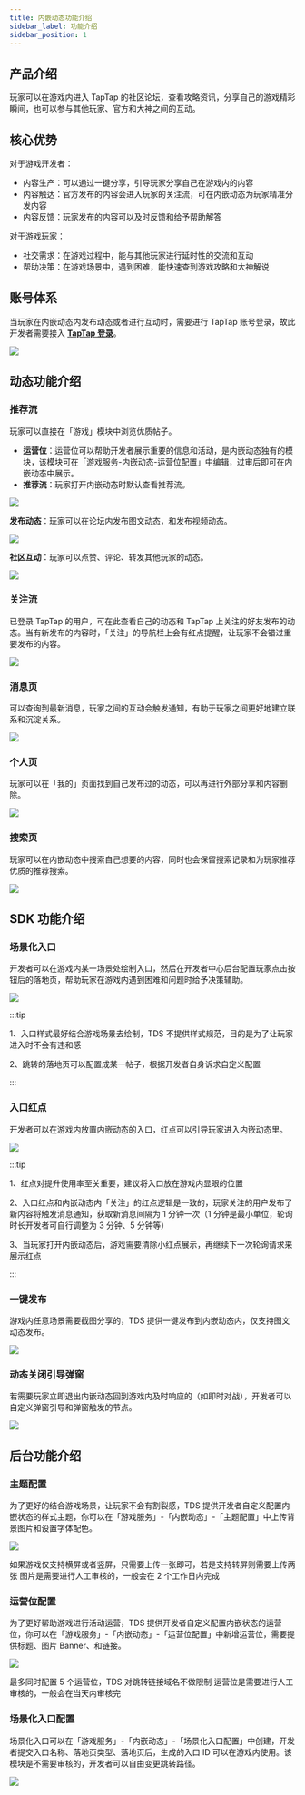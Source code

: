 ```yaml
---
title: 内嵌动态功能介绍
sidebar_label: 功能介绍
sidebar_position: 1
---
```


## 产品介绍

玩家可以在游戏内进入 TapTap 的社区论坛，查看攻略资讯，分享自己的游戏精彩瞬间，也可以参与其他玩家、官方和大神之间的互动。

## 核心优势

对于游戏开发者：

- 内容生产：可以通过一键分享，引导玩家分享自己在游戏内的内容
- 内容触达：官方发布的内容会进入玩家的关注流，可在内嵌动态为玩家精准分发内容
- 内容反馈：玩家发布的内容可以及时反馈和给予帮助解答

对于游戏玩家：

- 社交需求：在游戏过程中，能与其他玩家进行延时性的交流和互动
- 帮助决策：在游戏场景中，遇到困难，能快速查到游戏攻略和大神解说

## 账号体系

当玩家在内嵌动态内发布动态或者进行互动时，需要进行 TapTap 账号登录，故此开发者需要接入 **[TapTap 登录](/sdk/taptap-login/features/)**。

![](https://capacity-files.lcfile.com/8C2DjigrigAz03drPAO3U49BcntTMhNz/login.png)

## 动态功能介绍

### 推荐流

玩家可以直接在「游戏」模块中浏览优质帖子。

- **运营位**：运营位可以帮助开发者展示重要的信息和活动，是内嵌动态独有的模块，该模块可在「游戏服务-内嵌动态-运营位配置」中编辑，过审后即可在内嵌动态中展示。
- **推荐流**：玩家打开内嵌动态时默认查看推荐流。

![](https://capacity-files.lcfile.com/vLkyj72lfbsuh1sv7fQOsrNFrsSEHJvp/Games.png)

**发布动态**：玩家可以在论坛内发布图文动态，和发布视频动态。

![](https://capacity-files.lcfile.com/E9WodoFbRgquQaGG9rML5V4K9eUwYSqq/take_post.png)

**社区互动**：玩家可以点赞、评论、转发其他玩家的动态。

![](https://capacity-files.lcfile.com/NFiIX2c86mODiRJeLEk5Qw9F0zimdzPD/reply.png)

### 关注流

已登录 TapTap 的用户，可在此查看自己的动态和 TapTap 上关注的好友发布的动态。当有新发布的内容时，「关注」的导航栏上会有红点提醒，让玩家不会错过重要发布的内容。

![](https://capacity-files.lcfile.com/dY9bMBXUxolz6FL3fDO9cggQ1cFo7tjN/Following.png)

### 消息页

可以查询到最新消息，玩家之间的互动会触发通知，有助于玩家之间更好地建立联系和沉淀关系。

![](https://capacity-files.lcfile.com/Uym4pMC7RV09OKcYdXRuFBdmJqhyAz3k/Notification.png)

### 个人页

玩家可以在「我的」页面找到自己发布过的动态，可以再进行外部分享和内容删除。

![](https://capacity-files.lcfile.com/fACDedkGs1dbMAgFr2jyVU7w0k4fWCik/Me-global.png)

### 搜索页

玩家可以在内嵌动态中搜索自己想要的内容，同时也会保留搜索记录和为玩家推荐优质的推荐搜索。

![](https://capacity-files.lcfile.com/1NB8Gzr77x8Xiybw6qd7EF8WaWOUuUiz/search.png)

## SDK 功能介绍

### 场景化入口

开发者可以在游戏内某一场景处绘制入口，然后在开发者中心后台配置玩家点击按钮后的落地页，帮助玩家在游戏内遇到困难和问题时给予决策辅助。

![](https://capacity-files.lcfile.com/ofMVqjfGnTpyvuYmesid6JdraU6pHIHX/FlashPartyHeroGuide.png)

:::tip

1、入口样式最好结合游戏场景去绘制，TDS 不提供样式规范，目的是为了让玩家进入时不会有违和感

2、跳转的落地页可以配置成某一帖子，根据开发者自身诉求自定义配置

:::

### 入口红点

开发者可以在游戏内放置内嵌动态的入口，红点可以引导玩家进入内嵌动态里。

![](https://capacity-files.lcfile.com/ppMOzFxF2KRvfSbpt4bhPzfxuRUwGl51/Badges.png)

:::tip

1、红点对提升使用率至关重要，建议将入口放在游戏内显眼的位置

2、入口红点和内嵌动态内「关注」的红点逻辑是一致的，玩家关注的用户发布了新内容将触发消息通知，获取新消息间隔为 1 分钟一次（1 分钟是最小单位，轮询时长开发者可自行调整为 3 分钟、5 分钟等）

3、当玩家打开内嵌动态后，游戏需要清除小红点展示，再继续下一次轮询请求来展示红点

:::

### 一键发布

游戏内任意场景需要截图分享的，TDS 提供一键发布到内嵌动态内，仅支持图文动态发布。

![](https://capacity-files.lcfile.com/qQu2WSd7lft6N2Ga62MKhbEkMkU9JhXK/share_data.gif)

### 动态关闭引导弹窗

若需要玩家立即退出内嵌动态回到游戏内及时响应的（如即时对战），开发者可以自定义弹窗引导和弹窗触发的节点。

![](https://capacity-files.lcfile.com/hBYaymebMR3iwSdFig6W53Gm2LHwzf6h/ClosingEmbeddedMoments.png)

## 后台功能介绍

### 主题配置

为了更好的结合游戏场景，让玩家不会有割裂感，TDS 提供开发者自定义配置内嵌状态的样式主题，你可以在「游戏服务」-「内嵌动态」-「主题配置」中上传背景图片和设置字体配色。

![](https://capacity-files.lcfile.com/cKlYPD05CODMXMbG6ygmxPhPpiHBGVeE/ThemeConfiguration.png)

如果游戏仅支持横屏或者竖屏，只需要上传一张即可，若是支持转屏则需要上传两张
图片是需要进行人工审核的，一般会在 2 个工作日内完成

### 运营位配置

为了更好帮助游戏进行活动运营，TDS 提供开发者自定义配置内嵌状态的运营位，你可以在「游戏服务」-「内嵌动态」-「运营位配置」中新增运营位，需要提供标题、图片 Banner、和链接。

![](https://capacity-files.lcfile.com/uMGtukhn1wQQmLmJ0icNK6eJALcW7Yae/BannerConfiguration.png)

最多同时配置 5 个运营位，TDS 对跳转链接域名不做限制
运营位是需要进行人工审核的，一般会在当天内审核完

### 场景化入口配置

场景化入口可以在「游戏服务」-「内嵌动态」-「场景化入口配置」中创建，开发者提交入口名称、落地页类型、落地页后，生成的入口 ID 可以在游戏内使用。该模块是不需要审核的，开发者可以自由变更跳转路径。

![](https://capacity-files.lcfile.com/VATMXxjDD1U1OihW705a7BpuQgFfL1b4/Scenario-BasedPortalConfiguration.png)
